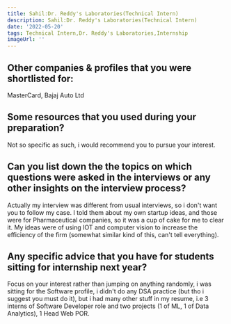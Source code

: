 ```yaml
---
title: Sahil:Dr. Reddy's Laboratories(Technical Intern)
description: Sahil:Dr. Reddy's Laboratories(Technical Intern)
date: '2022-05-20'
tags: Technical Intern,Dr. Reddy's Laboratories,Internship
imageUrl: ''
---
```


## Other companies & profiles that you were shortlisted for:
MasterCard, Bajaj Auto Ltd

## Some resources that you used during your preparation?
Not so specific as such, i would recommend you to pursue your interest.

## Can you list down the the topics on which questions were asked in the interviews or any other insights on the interview process?
Actually my interview was different from usual interviews, so i don't want you to follow my case. I told them about my own startup ideas, and those were for Pharmaceutical companies, so it was a cup of cake for me to clear it. My ideas were of using IOT and computer vision to increase the efficiency of the firm (somewhat similar kind of this, can't tell everything). 
## Any specific advice that you have for students sitting for internship next year?
Focus on your interest rather than jumping on anything randomly, i was sitting for the Software profile, i didn't do any DSA practice (but tho i suggest you must do it), but i had many other stuff in my resume, i.e 3 interns of Software Developer role and two projects (1 of ML, 1 of Data Analytics), 1 Head Web POR. 

